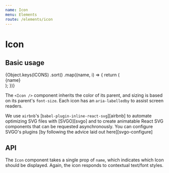 ```yaml
---
name: Icon
menu: Elements
route: /elements/icon
---
```



# Icon

## Basic usage

<Playground>
  <div className="flex flex-wrap items-center content-center color-white">
    {Object.keys(ICONS)
      .sort()
      .map((name, i) => {
        return (
          <React.Fragment key={i}>
            <div className="flex flex-col m-1 p-4 items-center rounded">
              <Icon name={name} />
              <div className="break-normal">{name}</div>
            </div>
          </React.Fragment>
        );
      })}
  </div>
</Playground>

The `<Icon />` component inherits the color of its parent, and sizing is based
on its parent's `font-size`. Each icon has an `aria-labelledby` to assist screen
readers.

We use `airbnb`'s [`babel-plugin-inline-react-svg`][airbnb] to automate
optimizing SVG files with [SVGO][svgo] and to create animatable React SVG
components that can be requested asynchronously. You can configure SVGO's
plugins [by following the advice laid out here][svgo-configure]

## API

<Props of={Icon} />

The `Icon` component takes a single prop of `name`, which indicates which Icon
should be displayed. Again, the icon responds to contextual text/font styles.
